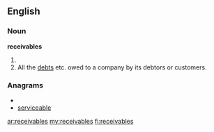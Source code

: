 ==English==

===Noun===
'''receivables'''

# {{plural of|receivable}}
# All the [[debt]]s etc. owed to a company by its debtors or customers.

===Anagrams===
* {{alphagram|abceeeilrsv}}
* [[serviceable#English|serviceable]]

[[ar:receivables]]
[[my:receivables]]
[[fi:receivables]]